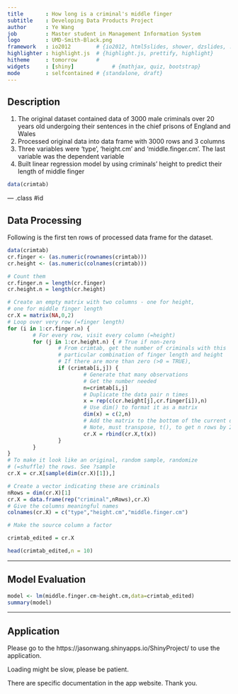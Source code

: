 ```yaml
---
title       : How long is a criminal's middle finger
subtitle    : Developing Data Products Project
author      : Ye Wang
job         : Master student in Management Information System
logo        : UMD-Smith-Black.png
framework   : io2012        # {io2012, html5slides, shower, dzslides, ...}
highlighter : highlight.js  # {highlight.js, prettify, highlight}
hitheme     : tomorrow      # 
widgets     : [shiny]            # {mathjax, quiz, bootstrap}
mode        : selfcontained # {standalone, draft}
---
```


## Description

1. The original dataset contained data of 3000 male criminals over 20 years old undergoing their sentences in the chief prisons of England and Wales
2. Processed original data into data frame with 3000 rows and 3 columns
3. Three variables were 'type', 'height.cm' and 'middle.finger.cm'. The last variable was the dependent variable 
4. Built linear regression model by using criminals' height to predict their length of middle finger

```r
data(crimtab)
```

--- .class #id 

## Data Processing

Following is the first ten rows of processed data frame for the dataset. 

```r
data(crimtab)
cr.finger <- (as.numeric(rownames(crimtab)))
cr.height <- (as.numeric(colnames(crimtab)))

# Count them
cr.finger.n = length(cr.finger)
cr.height.n = length(cr.height)

# Create an empty matrix with two columns - one for height,
# one for middle finger length
cr.X = matrix(NA,0,2)
# Loop over very row (=finger length)
for (i in 1:cr.finger.n) {
        # For every row, visit every column (=height)
        for (j in 1:cr.height.n) { # True if non-zero
                # From crimtab, get the number of criminals with this
                # particular combination of finger length and height
                # If there are more than zero (>0 = TRUE), 
                if (crimtab[i,j]) {
                        # Generate that many observations
                        # Get the number needed
                        n=crimtab[i,j]
                        # Duplicate the data pair n times
                        x = rep(c(cr.height[j],cr.finger[i]),n)
                        # Use dim() to format it as a matrix
                        dim(x) = c(2,n)
                        # Add the matrix to the bottom of the current data mx.
                        # Note, must transpose, t(), to get n rows by 2 columns.
                        cr.X = rbind(cr.X,t(x))
                }
        }
}
# To make it look like an original, random sample, randomize
# (=shuffle) the rows. See ?sample
cr.X = cr.X[sample(dim(cr.X)[1]),]

# Create a vector indicating these are criminals
nRows = dim(cr.X)[1]
cr.X = data.frame(rep("criminal",nRows),cr.X)
# Give the columns meaningful names
colnames(cr.X) = c("type","height.cm","middle.finger.cm")

# Make the source column a factor

crimtab_edited = cr.X

head(crimtab_edited,n = 10)
```

---

## Model Evaluation

```r
model <- lm(middle.finger.cm~height.cm,data=crimtab_edited)
summary(model)
```


---

## Application

Please go to the https://jasonwang.shinyapps.io/ShinyProject/ to use the application. 

Loading might be slow, please be patient.

There are specific documentation in the app website. Thank you.


